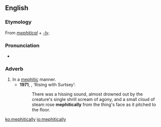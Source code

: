 ==English==

===Etymology===
From ''[[mephitical]]'' + ''[[-ly]]''.

===Pronunciation===
* {{IPA|/mɪˈfɪtɪkli/}}

===Adverb===
{{en-adv}}

# In a [[mephitic]] manner.
#*'''1971''', {{w|Brian Lumley}}, ‘Rising with Surtsey’:
#*:There was a hissing sound, almost drowned out by the creature's single shrill scream of agony, and a small cloud of steam rose '''mephitically''' from the thing's face as it pitched to the floor.

[[ko:mephitically]]
[[io:mephitically]]
